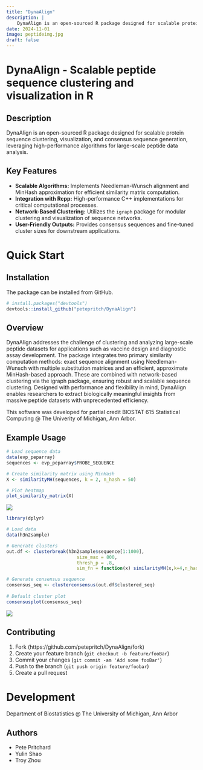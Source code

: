 ```yaml
---
title: "DynaAlign"
description: |
    DynaAlign is an open-sourced R package designed for scalable protein sequence clustering, visualization, and consensus sequence generation, leveraging high-performance algorithms for large-scale peptide data analysis.
date: 2024-11-01
image: peptideimg.jpg
draft: false
--- 
```


# DynaAlign - Scalable peptide sequence clustering and visualization in R

## Description

DynaAlign is an open-sourced R package designed for scalable protein sequence clustering, visualization, and consensus sequence generation, leveraging high-performance algorithms for large-scale peptide data analysis.

## Key Features

- **Scalable Algorithms:** Implements Needleman-Wunsch alignment and MinHash approximation for efficient similarity matrix computation.
- **Integration with Rcpp:** High-performance C++ implementations for critical computational processes.
- **Network-Based Clustering:** Utilizes the `igraph` package for modular clustering and visualization of sequence networks.
- **User-Friendly Outputs:** Provides consensus sequences and fine-tuned cluster sizes for downstream applications.

# Quick Start

## Installation

The package can be installed from GitHub.

```r
# install.packages("devtools")
devtools::install_github("petepritch/DynaAlign")
```

## Overview

DynaAlign addresses the challenge of clustering and analyzing large-scale peptide datasets for applications such as vaccine design and diagnostic assay development. The package integrates two primary similarity computation methods: exact sequence alignment using Needleman-Wunsch with multiple substitution matrices and an efficient, approximate MinHash-based approach. These are combined with network-based clustering via the igraph package, ensuring robust and scalable sequence clustering. Designed with performance and flexibility in mind, DynaAlign enables researchers to extract biologically meaningful insights from massive peptide datasets with unprecedented efficiency.

This software was developed for partial credit BIOSTAT 615 Statistical Computing @ The Univerity of Michigan, Ann Arbor.

## Example Usage

```r
# Load sequence data
data(evp_peparray)
sequences <- evp_peparray$PROBE_SEQUENCE

# Create similarity matrix using MinHash
X <- similarityMH(sequences, k = 2, n_hash = 50)

# Plot heatmap
plot_similarity_matrix(X)
```

![](man/figures/heatmap.png)

```r
library(dplyr)

# Load data
data(h3n2sample)

# Generate clusters
out.df <- clusterbreak(h3n2sample$sequence[1:1000],
                          size_max = 800,
                          thresh_p = .8,
                          sim_fn = function(x) similarityMH(x,k=4,n_hash=500))

# Generate consensus sequence                          
consensus_seq <- clusterconsensus(out.df$clustered_seq)
 
# Default cluster plot
consensusplot(consensus_seq)
```

![](man/figures/cluster.png)

## Contributing

1. Fork (https://github.com/petepritch/DynaAlign/fork)
2. Create your feature branch (`git checkout -b feature/fooBar`)
3. Commit your changes (`git commit -am 'Add some fooBar'`)
4. Push to the branch (`git push origin feature/foobar`)
5. Create a pull request

# Development
Department of Biostatistics @ The University of Michigan, Ann Arbor

## Authors
- Pete Pritchard
- Yulin Shao
- Troy Zhou